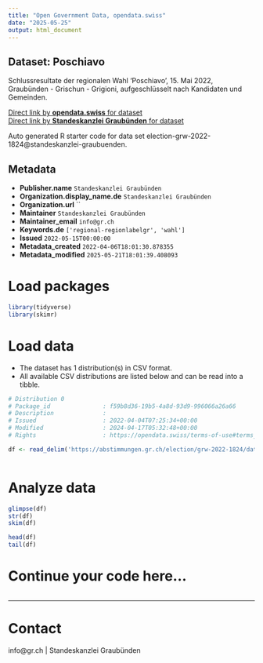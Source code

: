 ```yaml
---
title: "Open Government Data, opendata.swiss"
date: "2025-05-25"
output: html_document
---
```


## Dataset: Poschiavo

Schlussresultate der regionalen Wahl 'Poschiavo', 15. Mai 2022, Graubünden - Grischun - Grigioni, aufgeschlüsselt nach Kandidaten und Gemeinden.

[Direct link by **opendata.swiss** for dataset](https://opendata.swiss/de/dataset/poschiavo)<br>
[Direct link by **Standeskanzlei Graubünden** for dataset](https://abstimmungen.gr.ch/election/grw-2022-1824/data)

Auto generated R starter code for data set election-grw-2022-1824@standeskanzlei-graubuenden.

## Metadata

- **Publisher.name** `Standeskanzlei Graubünden`
- **Organization.display_name.de** `Standeskanzlei Graubünden`
- **Organization.url** ``
- **Maintainer** `Standeskanzlei Graubünden`
- **Maintainer_email** `info@gr.ch`
- **Keywords.de** `['regional-regionlabelgr', 'wahl']`
- **Issued** `2022-05-15T00:00:00`
- **Metadata_created** `2022-04-06T18:01:30.878355`
- **Metadata_modified** `2025-05-21T18:01:39.408093`


# Load packages

```r

library(tidyverse)
library(skimr)

```

# Load data

-   The dataset has 1 distribution(s) in CSV format.
-   All available CSV distributions are listed below and can be read into a tibble.

```r

# Distribution 0
# Package_id               : f59b8d36-19b5-4a8d-93d9-996066a26a66
# Description              : 
# Issued                   : 2022-04-04T07:25:34+00:00
# Modified                 : 2024-04-17T05:32:48+00:00
# Rights                   : https://opendata.swiss/terms-of-use#terms_by

df <- read_delim('https://abstimmungen.gr.ch/election/grw-2022-1824/data-csv')



```

# Analyze data

```r

glimpse(df)
str(df)
skim(df)

head(df)
tail(df)

```

# Continue your code here...

```r

```

------------------------------------------------------------------------

# Contact

info@gr.ch | Standeskanzlei Graubünden
